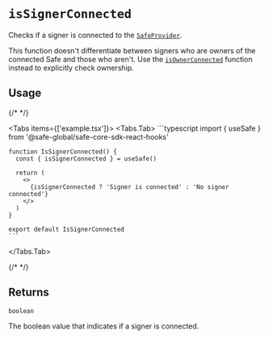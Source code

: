 
# `isSignerConnected`

Checks if a signer is connected to the [`SafeProvider`](../safeprovider.mdx). 

This function doesn't differentiate between signers who are owners of the connected Safe and those who aren't. Use the [`isOwnerConnected`](./isownerconnected.mdx) function instead to explicitly check ownership.

## Usage

{/* <!-- vale off --> */}

<Tabs items={['example.tsx']}>
  <Tabs.Tab>
    ```typescript
    import { useSafe } from '@safe-global/safe-core-sdk-react-hooks'

    function IsSignerConnected() {
      const { isSignerConnected } = useSafe()

      return (
        <>
          {isSignerConnected ? 'Signer is connected' : 'No signer connected'}
        </>
      )
    }

    export default IsSignerConnected
    ```
  </Tabs.Tab>
</Tabs>

{/* <!-- vale on --> */}

## Returns

`boolean`

The boolean value that indicates if a signer is connected.
